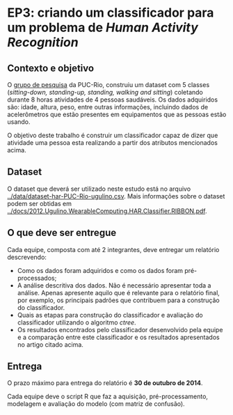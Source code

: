 EP3: criando um classificador para um problema de _Human Activity Recognition_
==============================================================================

Contexto e objetivo
-------------------

O [grupo de pesquisa](http://groupware.les.inf.puc-rio.br/har) da PUC-Rio, construiu um
dataset com 5 classes (_sitting-down, standing-up, standing, walking and sitting_) coletando
durante 8 horas atividades de 4 pessoas saudáveis. Os dados adquiridos são: idade, altura, peso,
entre outras informações, incluindo dados de acelerômetros que estão presentes em equipamentos 
que as pessoas estão usando.

O objetivo deste trabalho é construir um classificador capaz de dizer que atividade uma pessoa 
esta realizando a partir dos atributos mencionados acima.

Dataset
-------

O dataset que deverá ser utilizado neste estudo está no arquivo [../data/dataset-har-PUC-Rio-ugulino.csv](../data/dataset-har-PUC-Rio-ugulino.csv). Mais informações sobre o dataset podem ser obtidas em [../docs/2012.Ugulino.WearableComputing.HAR.Classifier.RIBBON.pdf](../docs/2012.Ugulino.WearableComputing.HAR.Classifier.RIBBON.pdf).

O que deve ser entregue
-----------------------

Cada equipe, composta com até 2 integrantes, deve entregar um relatório descrevendo:

* Como os dados foram adquiridos e como os dados foram pré-processados;
* A análise descritiva dos dados. Não é necessário apresentar toda a análise. Apenas apresente 
aquilo que é relevante para o relatório final, por exemplo, os principais padrões que contribuem
para a construção do classificador.
* Quais as etapas para construção do classificador e avaliação do classificador utilizando o algoritmo
_ctree_.
* Os resultados encontrados pelo classificador desenvolvido pela equipe e a comparação entre este
classificador e os resultados apresentados no artigo citado acima.

Entrega
-------

O prazo máximo para entrega do relatório é **30 de outubro de 2014**. 

Cada equipe deve o script R que faz a aquisição, pré-processamento, modelagem e avaliação do modelo 
(com matriz de confusão).

